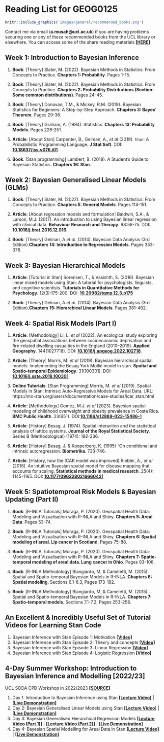 # Reading List for GEOG0125 {-}

```r
knitr::include_graphics('images/general/recommended_books.png')
```

Contact me via email (**a.musah@ucl.ac.uk**) if you are having problems securing one or any of these recommended books from the UCL library or elsewhere. You can access some of the share reading materials [**[HERE]**](https://drive.google.com/drive/folders/1jxzwkulTuPhfOWApzprqVfy31RjyI-2X?usp=share_link)

## Week 1: Introduction to Bayesian Inference {-}

1. **Book**: [Theory] Slater, M. (2022). Bayesian Methods in Statistics: From Concepts to Practice. **Chapters 1: Probability**. Pages 1-15.

2. **Book**: [Theory] Slater, M. (2022). Bayesian Methods in Statistics: From Concepts to Practice. **Chapters 2: Probability Distributions (Section: Some common distributions)**. Pages 24-45.

3. **Book**: [Theory] Donovan, T.M., & Mickey, R.M. (2019). Bayesian Statistics for Beginners: A Step-by-Step Approach. **Chapters 3: Bayes' Theorem**. Pages 29-36.

4. **Book**: [Theory] Graham, A. (1994). Statistics. **Chapters 13: Probability Models**. Pages 226-251.

5. **Article**: [About Stan] Carpenter, B., Gelman, A., _et al_ (2019). `Stan`: A Probabilistic Programming Language. **J Stat Soft**. DOI: [**10.18637/jss.v076.i01**](https://doi.org/10.18637%2Fjss.v076.i01).

6. **Book**: [Stan programming] Lambert, B. (2018). A Student's Guide to Bayesian Statistics. **Chapters 16: Stan**.

## Week 2: Bayesian Generalised Linear Models (GLMs) {-}

1. **Book**: [Theory] Slater, M. (2022). Bayesian Methods in Statistics: From Concepts to Practice. **Chapters 5: General Models**. Pages 114-151.

2. **Article**: [About regression models and formulation] Baldwin, S.A., & Larson, M.J. (2017). An introduction to using Bayesian linear regression with clinical data. **Behaviour Research and Therapy**. 98:58-75. DOI: [**10.1016/j.brat.2016.12.016**](https://doi.org/10.1016/j.brat.2016.12.016).

3. **Book**: [Theory] Gelman, A _et al_. (2014). Bayesian Data Analysis (3rd Edition).**Chapters 14: Introduction to Regression Models**. Pages 353-378.

## Week 3: Bayesian Hierarchical Models {-}

1. **Article**: [Tutorial in Stan] Sorensen, T., & Vasishth, S. (2016). Bayesian linear mixed models using Stan: A tutorial for psychologists, linguists, and cognitive scientists. **Tutorials in Quantitative Methods for Psychology**. 12(3):175-200. DOI: [**10.20982/tqmp.12.3.p175**](https://www.tqmp.org/RegularArticles/vol12-3/p175/p175.pdf)

2. **Book**: [Theory] Gelman, A _et al_. (2014). Bayesian Data Analysis (3rd Edition).**Chapters 15: Hierarchical Linear Models**. Pages 381-402.

## Week 4: Spatial Risk Models (Part I) {-}

1. **Article**: [Methodology] Li, L. _et al_ (2022). An ecological study exploring the geospatial associations between socioeconomic deprivation and fire-related dwelling casualties in the England (2010–2019). **Applied Geography**. 144(1027718). DOI: [**10.1016/j.apgeog.2022.102718**](https://doi.org/10.1016/j.apgeog.2022.102718).

2. **Article**: [Theory] Morris, M. _et al_ (2019). Bayesian hierarchical spatial models: Implementing the Besag York Mollié model in stan. **Spatial and Spatio-temporal Epidemiology**. 31(100301). DOI: [**10.1016/j.sste.2019.100301 **](https://doi.org/10.1016/j.sste.2019.100301)

3. **Online Tutorials**: [Stan Programming] Morris, M. _et al_ (2019). Spatial Models in Stan: Intrinsic Auto-Regressive Models for Areal Data. URL: https://mc-stan.org/users/documentation/case-studies/icar_stan.html

4. **Article**: [Methodology] Gomez, M.J. _et al_ (2023). Bayesian spatial modeling of childhood overweight and obesity prevalence in Costa Rica. **BMC Public Health**. 23(651). DOI:[**10.1186/s12889-023-15486-1**](https://doi.org/10.1186/s12889-023-15486-1)

5. **Article**: [History] Besag, J. (1974). Spatial interaction and the statistical analysis of lattice systems. **Journal of the Royal Statistical Society**. Series B (Methodological) (1974): 192-236.

6. **Article**: [History] Besag, J. & Kooperberg, K. (1995) “On conditional and intrinsic autoregression. **Biometrika**. 733-746.

7. **Article**: [History, how the ICAR model was improved] Riebler, A., _et al_ (2016). An intuitive Bayesian spatial model for disease mapping that accounts for scaling. **Statistical methods in medical research**. 25(4): 1145-1165. DOI: [**10.1177/0962280216660421**](https://doi.org/10.1177/0962280216660421)

## Week 5: Spatiotemproal Risk Models & Bayesian Updating (Part II) {-}

1. **Book**: [R-INLA Tutorials] Moraga, P. (2020). Geospatial Health Data: Modeling and Vizualisation with R-INLA and Shiny. **Chapters 5: Areal Data**. Pages 53-74.

2. **Book**: [R-INLA Tutorials] Moraga, P. (2020). Geospatial Health Data: Modeling and Vizualisation with R-INLA and Shiny. **Chapters 6: Spatial modeling of areal. Lip cancer in Scotland**. Pages 75-88.

3. **Book**: [R-INLA Tutorials] Moraga, P. (2020). Geospatial Health Data: Modeling and Vizualisation with R-INLA and Shiny. **Chapters 7: Spatio-temporal modeling of areal data. Lung cancer in Ohio**. Pages 93-108.

4. **Book**: [R-INLA Methodology] Blangiardo, M, & Cameletti, M. (2015). Spatial and Spatio-temporal Bayesian Models in R-INLA. **Chapters 6: Spatial modeling**. Sections 6.1-6.3, Pages 173-192.

5. **Book**: [R-INLA Methodology] Blangiardo, M, & Cameletti, M. (2015). Spatial and Spatio-temporal Bayesian Models in R-INLA. **Chapters 7: Spatio-temporal models**. Sections 7.1-7.2, Pages 253-258.

## An Excellent & Incredibly Useful Set of Tutorial Videos for Learning Stan Code {-}

1. Bayesian Inference with Stan Episode 1: Motivation [**[Video]**](https://youtu.be/ZVri1VgK54U?si=_YQk8AvMjP1hVSI6)
2. Bayesian Inference with Stan Episode 2: Theory and concepts [**[Video]**](https://www.youtube.com/watch?v=S-qU3lUG6Ck)
3. Bayesian Inference with Stan Episode 3: Linear Regression [**[Video]**](https://youtu.be/BeBkFKKhel4?si=Ik2Kkge8lmTe0Akv)
4. Bayesian Inference with Stan Episode 4: Logistic Regression [**[Video]**](https://youtu.be/LFPMrCYcT-M?si=K0LumJqnzo84142y)

## 4-Day Summer Workshop: Introduction to Bayesian Inference and Modelling [2022/23] {-}

UCL SODA CPD Workshop in 2022/2023 [**[SOURCE]**](https://uclpg-msc-sgds.github.io/UCL-SODA-CPD-RStan/)

1. Day 1: Introduction to Bayesian Inference using Stan [**[Lecture Video]**](https://www.youtube.com/watch?v=P0XttSki1jQ) | [**[Live Demonstration]**](https://www.youtube.com/watch?v=N_P_EtT1MZk)
2. Day 2: Bayesian Generalised Linear Models using Stan [**[Lecture Video]**](https://www.youtube.com/watch?v=BXuppKiEHXU) | [**[Live Demonstration]**](https://www.youtube.com/watch?v=cE9DEZAZnsY)
3. Day 3: Bayesian Generalised Hierarchical Regression Models [**[Lecture Video (Part 1)]**](https://www.youtube.com/watch?v=hP86-T_k38k) | [**[Lecture Video (Part 2)]**](https://www.youtube.com/watch?v=r1RPPAtFV0w) | [**[Live Demonstration]**](https://www.youtube.com/watch?v=DFi_ao4TbAQ)
4. Day 4: Bayesian Spatial Modelling for Areal Data in Stan [**[Lecture Video]**](https://www.youtube.com/watch?v=IIFOwxtfuPU) | [**[Live Demonstration]**](https://www.youtube.com/watch?v=bEzTC5WbBIA)
